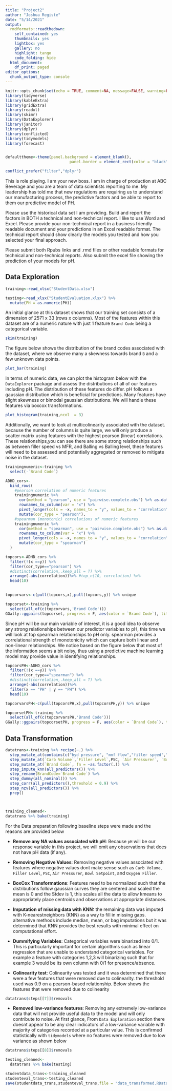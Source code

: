 ```yaml
---
title: "Project2"
author: "Joshua Registe"
date: "5/14/2021"
output:
  rmdformats::readthedown:
    self_contained: yes
    thumbnails: yes
    lightbox: yes
    gallery: no
    highlight: tango
    code_folding: hide
  html_document:
    df_print: paged
editor_options:
  chunk_output_type: console
---
```


```r
knitr::opts_chunk$set(echo = TRUE, comment=NA, message=FALSE, warning=FALSE)
library(tidyverse)
library(kableExtra)
library(gridExtra)
library(readxl)
library(skimr)
library(DataExplorer)
library(janitor)
library(dplyr)
library(conflicted)
library(tidymodels)
library(forecast)


defaulttheme<-theme(panel.background = element_blank(),
                            panel.border = element_rect(color = "black", fill=NA))

conflict_prefer("filter","dplyr")
```

This is role playing.  I am your new boss.  I am in charge of production at ABC Beverage and you are a team of data scientists reporting to me.  My leadership has told me that new regulations are requiring us to understand our manufacturing process, the predictive factors and be able to report to them our predictive model of PH.

Please use the historical data set I am providing.  Build and report the factors in BOTH a technical and non-technical report.  I like to use Word and Excel.  Please provide your non-technical report in a  business friendly readable document and your predictions in an Excel readable format.   The technical report should show clearly the models you tested and how you selected your final approach.

Please submit both Rpubs links and .rmd files or other readable formats for technical and non-technical reports.  Also submit the excel file showing the prediction of your models for pH.


## Data Exploration
```r
training<-read_xlsx("StudentData.xlsx")

testing<-read_xlsx("StudentEvaluation.xlsx") %>% 
  mutate(PH = as.numeric(PH))
```

An initial glance at this dataset shows that our training set consists of a dimension of 2571 x 33 (rows x columns). Most of the features within this dataset are of a numeric nature with just 1 feature `Brand Code` being a categorical variable.

```r
skim(training)
```

The figure below shows the distribution of the brand codes associated with the dataset, where we observe many a skewness towards brand `B` and a few unknown data points.


```r
plot_bar(training)
```

In terms of numeric data, we can plot the histogram below with the `DataExplorer` package and assess the distributions of all of our features including pH. The distribution of these features do differ. pH follows a gaussian distribution which is beneficial for predictions. Many features have slight skewness or bimodal gaussian distributions. We will handle these features via boxcox transformations.


```r
plot_histogram(training,ncol  = 3)

```


Additionally, we want to look at multicolinearity associated with the dataset. because the number of columns is quite large, we will only produce a scatter matrix using features with the highest pearson (linear) correlations. These relationships,you can see there are some strong relationships such as between filler speed vs MFR, and Balling vs Balling level, these features will need to be assessed and potentially aggregated or removed to mitigate noise in the dataset.

```r

trainingnumeric<-training %>% 
  select(-`Brand Code`)

ADHD_cors<-
  bind_rows(
    #pearson correlation of numeric features
    trainingnumeric %>% 
      cor(method = "pearson", use = "pairwise.complete.obs") %>% as.data.frame() %>% 
      rownames_to_column(var = "x") %>% 
      pivot_longer(cols = -x, names_to = "y", values_to = "correlation") %>% 
      mutate(cor_type = "pearson"),
    #spearman (monotonic) correlations of numeric features
    trainingnumeric %>% 
      cor(method = "spearman", use = "pairwise.complete.obs") %>% as.data.frame() %>% 
      rownames_to_column(var = "x") %>% 
      pivot_longer(cols = -x, names_to = "y", values_to = "correlation") %>% 
      mutate(cor_type = "spearman")
  )

topcors<-ADHD_cors %>% 
  filter(!(x ==y)) %>% 
  filter(cor_type=="pearson") %>% 
  #distinct(correlation,.keep_all = T) %>% 
  arrange(-abs(correlation))%>% #top_n(10, correlation) %>% 
  head(10)
  

topcorvars<-c(pull(topcors,x),pull(topcors,y)) %>% unique


```


```r

topcorset<-training %>% 
  select(all_of(c(topcorvars,'Brand Code')))
GGally::ggpairs(topcorset, progress = F, aes(color = `Brand Code`), title = "Top Correlations Within Training Set")+ theme_bw()
```


Since pH will be our main variable of interest, it is a good idea to observe any strong relationships between our predictor variables to pH, this time we will look at top spearman relationships to pH only. spearman provides a correlational strength of monotonicity which can capture both linear and non-linear relationships. We notice based on the figure below that most of the information seems a bit noisy, thus using a predictive machine learning model may provide value in identifying relationships.


```r
topcorsPH<-ADHD_cors %>% 
  filter(!(x ==y)) %>% 
  filter(cor_type=="spearman") %>% 
  #distinct(correlation,.keep_all = T) %>% 
  arrange(-abs(correlation))%>%
  filter(x == "PH" | y == "PH") %>% 
  head(10)

topcorvarsPH<-c(pull(topcorsPH,x),pull(topcorsPH,y)) %>% unique
```

```r

topcorsetPH<-training %>% 
  select(all_of(c(topcorvarsPH,'Brand Code')))
GGally::ggpairs(topcorsetPH, progress = F, aes(color = `Brand Code`), title = "Top Correlations to pH Within Training Set")+ theme_bw()

```


## Data Transformation



```r
datatrans<-training %>% recipe(~.) %>% 
  step_mutate_at(contains(c("hyd pressure", "mnf flow","filler speed","carb flow", "balling")), fn = ~ifelse(.<0,NA,.)) %>% 
  step_mutate_at(`Carb Volume`,`Filler Level`,PSC, `Air Pressurer`, `Bowl Setpoint`,`Oxygen Filler`,Temperature,MFR, fn = ~BoxCox(., lambda = BoxCox.lambda(.))) %>%
  step_mutate_at(`Brand Code`, fn = ~as.factor(.)) %>% 
  step_impute_knn(all_predictors()) %>% 
  step_rename(BrandCode=`Brand Code`) %>% 
  step_dummy(all_nominal()) %>% 
  step_corr(all_predictors(),threshold = 0.9) %>% 
  step_nzv(all_predictors()) %>% 
  prep()



training_cleaned<-
datatrans %>% bake(training)

```



For the Data preparation following baseline steps were made and the reasons are provided below

-   **Remove any NA values associated with pH**: Because `pH` will be our response variable in this project, we will omit any observations that does not have pH data (if any).


-   **Removing Negative Values**: Removing negative values associated with features where negative values dont make sense such as `Carb Volume`, `Filler Level`, `PSC`, `Air Pressurer`, `Bowl Setpoint`, and `Oxygen Filler`. 

-   **BoxCox Transformations**: Features need to be normalized such that the distributions follow gaussian curves  they are centered and scaled the mean is 0 and the Stdev is 1, this scales all the data to allow kmeans to appropriately place centroids and observations at appropriate distances.


-   **Imputation of missing data with KNN:** the remaining data was imputed with K-nearestneighbors (KNN) as a way to fill in missing gaps. alternative methods include median, mean, or bag imputations but it was determined that KNN provides the best results with minimal effect on computational effort.


-   **Dummifying Variables**: Categorical variables were binarized into 0/1. This is particularly important for certain algorithms such as linear regression that are unable to understand categorical variables. For example a feature with categories 1,2,3 will binarizing such that for example 3 would be its own column with 0/1 for presence/absence.


-   **Colinearity test**: Colinearity was tested and it was determined that there were a few features that were removed due to colinearity. the threshold used was 0.9 on a pearson-based relationship. Below shows the features that were removed due to colinearity

```r
datatrans$steps[[7]]$removals

```


-   **Removed low-variance features**: Removing any extremely low-variance data that will not provide useful data to the model and will only contribute to noise. At first glance, From `Data Exploration` section there doesnt appear to be any clear indicators of a low-variance variable with majority of categories recorded at a particular value. This is confirmed statistically with `tidymodels` where no features were removed due to low variance as shown below

```r
datatrans$steps[[8]]$removals

```


```r
testing_cleaned<-
  datatrans %>% bake(testing)

studentdata_trans<-training_cleaned
studenteval_trans<-testing_cleaned
save(studentdata_trans,studenteval_trans,file = "data_transformed.RData")
```

